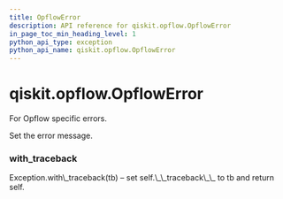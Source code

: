 ```yaml
---
title: OpflowError
description: API reference for qiskit.opflow.OpflowError
in_page_toc_min_heading_level: 1
python_api_type: exception
python_api_name: qiskit.opflow.OpflowError
---
```


# qiskit.opflow\.OpflowError

<Class id="qiskit.opflow.OpflowError" isDedicatedPage={true} github="https://github.com/qiskit/qiskit/tree/stable/0.17/qiskit/opflow/exceptions.py" signature="OpflowError(*message)">
  For Opflow specific errors.

  Set the error message.

  ### with\_traceback

  <Function id="qiskit.opflow.OpflowError.with_traceback" signature="with_traceback()">
    Exception.with\_traceback(tb) – set self.\_\_traceback\_\_ to tb and return self.
  </Function>
</Class>

